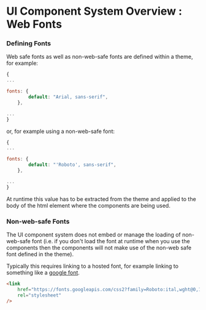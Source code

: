 <Meta title="UI Component System Overview/Web Fonts" />

<h1 style={{ marginBottom: '50px' }}>
	UI Component System Overview : Web Fonts
</h1>

### Defining Fonts

Web safe fonts as well as non-web-safe fonts are defined within a theme, for example:

```js
{
...

fonts: {
		default: "Arial, sans-serif",
	},

...
}
```

or, for example using a non-web-safe font:

```js
{
...

fonts: {
		default: "'Roboto', sans-serif",
	},

...
}
```

At runtime this value has to be extracted from the theme and applied to the body of the html element where the components are being used.

### Non-web-safe Fonts

The UI component system does not embed or manage the loading of non-web-safe font (i.e. if you don't load the font at runtime when you use the components then the components will not make use of the non-web safe font defined in the theme).

Typically this requires linking to a hosted font, for example linking to something like a [google font](https://fonts.google.com/specimen/Roboto).

```html
<link
	href="https://fonts.googleapis.com/css2?family=Roboto:ital,wght@0,100;0,300;0,400;0,500;0,700;0,900;1,100;1,300;1,400;1,500;1,700;1,900&display=swap"
	rel="stylesheet"
/>
```
